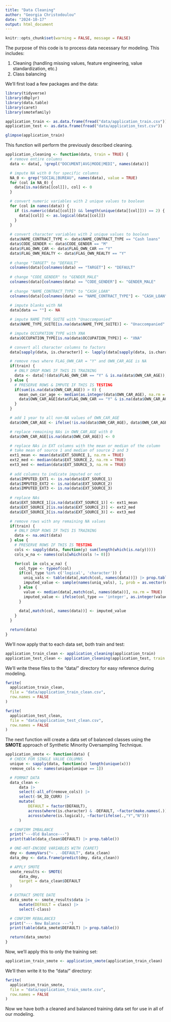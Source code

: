 ---
title: "Data Cleaning"
author: "Georgia Christodoulou"
date: "2024-10-17"
output: html_document
---

```{r}
knitr::opts_chunk$set(warning = FALSE, message = FALSE)
```

The purpose of this code is to process data necessary for modeling. This includes:

1.  Cleaning (handling missing values, feature engineering, value standardization, etc.)
2.  Class balancing

We'll first load a few packages and the data:

```{r}
library(tidyverse)
library(dbplyr)
library(data.table)
library(caret)
library(smotefamily)

application_train <- as.data.frame(fread("data/application_train.csv"))
application_test <- as.data.frame(fread("data/application_test.csv"))

glimpse(application_train)
```

This function will perform the previously described cleaning.

```{r}
application_cleaning <- function(data, train = TRUE) {
  # remove entire columns
  data <- data[, !grepl("DOCUMENT|AVG|MODE|MEDI", names(data))]

  # impute NA with 0 for specific columns
  NA_0 <- grep("SOCIAL|BUREAU", names(data), value = TRUE)
  for (col in NA_0) {
    data[is.na(data[[col]]), col] <- 0
  }

  # convert numeric variables with 2 unique values to boolean
  for (col in names(data)) {
    if (is.numeric(data[[col]]) && length(unique(data[[col]])) == 2) {
      data[[col]] <- as.logical(data[[col]])
    }
  }
  
  # convert character variables with 2 unique values to boolean
  data$NAME_CONTRACT_TYPE <- data$NAME_CONTRACT_TYPE == "Cash loans"
  data$CODE_GENDER <- data$CODE_GENDER == "M"
  data$FLAG_OWN_CAR <- data$FLAG_OWN_CAR == "Y"
  data$FLAG_OWN_REALTY <- data$FLAG_OWN_REALTY == "Y"
  
  # change "TARGET" to "DEFAULT"
  colnames(data)[colnames(data) == "TARGET"] <- "DEFAULT"
  
  # change "CODE_GENDER" to "GENDER_MALE"
  colnames(data)[colnames(data) == "CODE_GENDER"] <- "GENDER_MALE"
  
  # change "NAME_CONTRACT_TYPE" to "CASH_LOAN"
  colnames(data)[colnames(data) == "NAME_CONTRACT_TYPE"] <- "CASH_LOAN"
  
  # impute blanks with NA
  data[data == ""] <- NA

  # impute NAME_TYPE_SUITE with "Unaccompanied"
  data$NAME_TYPE_SUITE[is.na(data$NAME_TYPE_SUITE)] <- "Unaccompanied"

  # impute OCCUPATION_TYPE with XNA
  data$OCCUPATION_TYPE[is.na(data$OCCUPATION_TYPE)] <- "XNA"

  # convert all character columns to factors
  data[sapply(data, is.character)] <- lapply(data[sapply(data, is.character)], factor)

  # remove rows where FLAG_OWN_CAR = "Y" and OWN_CAR_AGE is NA
  if(train) {
    # ONLY DROP ROWS IF THIS IS TRAINING
    data <- data[!(data$FLAG_OWN_CAR == "Y" & is.na(data$OWN_CAR_AGE)), ]
  } else {
    # PRESERVE ROWS & IMPUTE IF THIS IS TESTING
    if(sum(is.na(data$OWN_CAR_AGE)) > 0) {
      mean_own_car_age <- median(as.integer(data$OWN_CAR_AGE), na.rm = TRUE)
      data$OWN_CAR_AGE[data$FLAG_OWN_CAR == "Y" & is.na(data$OWN_CAR_AGE)] <- mean_own_car_age
    }
  }

  # add 1 year to all non-NA values of OWN_CAR_AGE
  data$OWN_CAR_AGE <- ifelse(!is.na(data$OWN_CAR_AGE), data$OWN_CAR_AGE + 1, data$OWN_CAR_AGE)

  # replace remaining NAs in OWN_CAR_AGE with 0
  data$OWN_CAR_AGE[is.na(data$OWN_CAR_AGE)] <- 0

  # replace NAs in EXT columns with the mean or median of the column
  # take mean of source 1 and median of source 2 and 3
  ext1_mean <- mean(data$EXT_SOURCE_1, na.rm = TRUE)
  ext2_med <- median(data$EXT_SOURCE_2, na.rm = TRUE)
  ext3_med <- median(data$EXT_SOURCE_3, na.rm = TRUE)
  
  # add columns to indicate imputed or not
  data$IMPUTED_EXT1 <- is.na(data$EXT_SOURCE_1)
  data$IMPUTED_EXT2 <- is.na(data$EXT_SOURCE_2)
  data$IMPUTED_EXT3 <- is.na(data$EXT_SOURCE_3)
  
  # replace NAs
  data$EXT_SOURCE_1[is.na(data$EXT_SOURCE_1)] <- ext1_mean
  data$EXT_SOURCE_2[is.na(data$EXT_SOURCE_2)] <- ext2_med
  data$EXT_SOURCE_3[is.na(data$EXT_SOURCE_3)] <- ext3_med

  # remove rows with any remaining NA values
  if(train) {
    # ONLY DROP ROWS IF THIS IS TRAINING
    data <- na.omit(data)
  } else {
    # PRESERVE ROWS IF THIS IS TESTING
    cols <- sapply(data, function(y) sum(length(which(is.na(y)))))
    cols_w_na <- names(cols[which(cols != 0)])

    for(col in cols_w_na) {
      col_type <- typeof(col)
      if(col_type %in% c('logical', 'character')) {
        uniq_vals <- table(data[,match(col, names(data))]) |> prop.table()
        imputed_value <- sample(names(uniq_vals), 1, prob = as.vector(uniq_vals))
      } else {
        value <- median(data[,match(col, names(data))], na.rm = TRUE)
        imputed_value <- ifelse(col_type == 'integer', as.integer(value), value)
      }
      
      data[,match(col, names(data))] <- imputed_value
    }
  }

  return(data)
}
```

We'll now apply that to each data set, both train and test:

```{r}
application_train_clean <- application_cleaning(application_train)
application_test_clean <- application_cleaning(application_test, train = FALSE)
```

We'll write these files to the "data/" directory for easy reference during modeling.

```{r}
fwrite(
  application_train_clean, 
  file = "data/application_train_clean.csv", 
  row.names = FALSE
)

fwrite(
  application_test_clean, 
  file = "data/application_test_clean.csv", 
  row.names = FALSE
)
```

The next function will create a data set of balanced classes using the **SMOTE** approach of Synthetic Minority Oversampling Technique.

```{r}
application_smote <- function(data) {
  # CHECK FOR SINGLE VALUE COLUMNS
  unique <- sapply(data, function(x) length(unique(x)))
  remove_cols <- names(unique[unique == 1])

  # FORMAT DATA
  data_clean <- 
      data |>
      select(-all_of(remove_cols)) |> 
      select(-SK_ID_CURR) |>
      mutate(
          DEFAULT = factor(DEFAULT), 
          across(where(is.character) & -DEFAULT, ~factor(make.names(.))), 
          across(where(is.logical), ~factor(ifelse(.,"Y","N")))
      )

  # CONFIRM IMBALANCE
  print("---Old Balance---")
  print(table(data_clean$DEFAULT) |> prop.table())

  # ONE-HOT-ENCODE VARIABLES WITH {CARET}
  dmy <- dummyVars("~ . -DEFAULT", data_clean)
  data_dmy <- data.frame(predict(dmy, data_clean))

  # APPLY SMOTE
  smote_results <- SMOTE(
      data_dmy, 
      target = data_clean$DEFAULT
  )

  # EXTRACT SMOTE DATE
  data_smote <- smote_results$data |>
      mutate(DEFAULT = class) |>
      select(-class)

  # CONFIRM REBALANCE3
  print("--- New Balance ---")
  print(table(data_smote$DEFAULT) |> prop.table())

  return(data_smote)
}
```

Now, we'll apply this to only the training set:

```{r}
application_train_smote <- application_smote(application_train_clean)
```

We'll then write it to the "data/" directory:

```{r}
fwrite(
  application_train_smote, 
  file = "data/application_train_smote.csv", 
  row.names = FALSE
)
```

Now we have both a cleaned and balanced training data set for use in all of our modeling.
